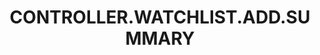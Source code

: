 ---
title: 'CONTROLLER.WATCHLIST.ADD.SUMMARY'
openapi: '/cn/api-reference/openapi-cn.json GET /watchlist/{chain}/{walletAddress}'
---